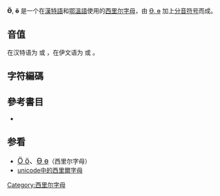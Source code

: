 {{Infobox Cyrillic
|uc=Ӫ
|lc=ӫ
|Image=Cyrillic letter Oe with Diaeresis.png
|uuc=04EA
|ulc=04EB
}}
'''Ӫ''', '''ӫ''' 是一个在[[漢特語|漢特語]]和[[鄂溫語|鄂溫語]]使用的[[西里尔字母|西里尔字母]]，由 [[Ө|Ө, ө]] 加上[[分音符号|分音符号]]而成。

== 音值 ==
在汉特语为 {{IPA4|ø}} 或 {{IPA4|ʏ}}，在伊文语为 {{IPA4|ɵ}} 或 {{IPA4|ɞ}}。

== 字符編碼 ==

{{charmap
|04EA|name1=Cyrillic Capital Letter<br />Barred O with Diaeresis
|04EB|name2=Cyrillic Small Letter<br />Barred O with Diaeresis
}}

== 參考書目 ==
* {{Cite book |language=en |first1=Peter T. |last1=Daniels |first2=William |last2=Bright |title=The World's Writing Systems |url=https://archive.org/details/isbn_9780195079937 |editor=[[Oxford_University_Press|Oxford University Press]] |place=Oxford et New York |pages=xlvi + 920 |date=1996年6月6日 |ISBN=978-0-19-507993-7}}

== 参看 ==
*<span lang="ru" style="font-size:120%;">[[Ӧ|Ӧ ӧ]]、[[Ө|Ө ө]]</span>（西里尔字母）
*[[unicode中的西里爾字母|unicode中的西里爾字母]]

{{Alphabet lang|kca|eve|width=90%}}
{{Derivative letters of О|state=collapsed}}
{{Cyrillic-alphabet-stub}}

[[Category:西里尔字母|Category:西里尔字母]]